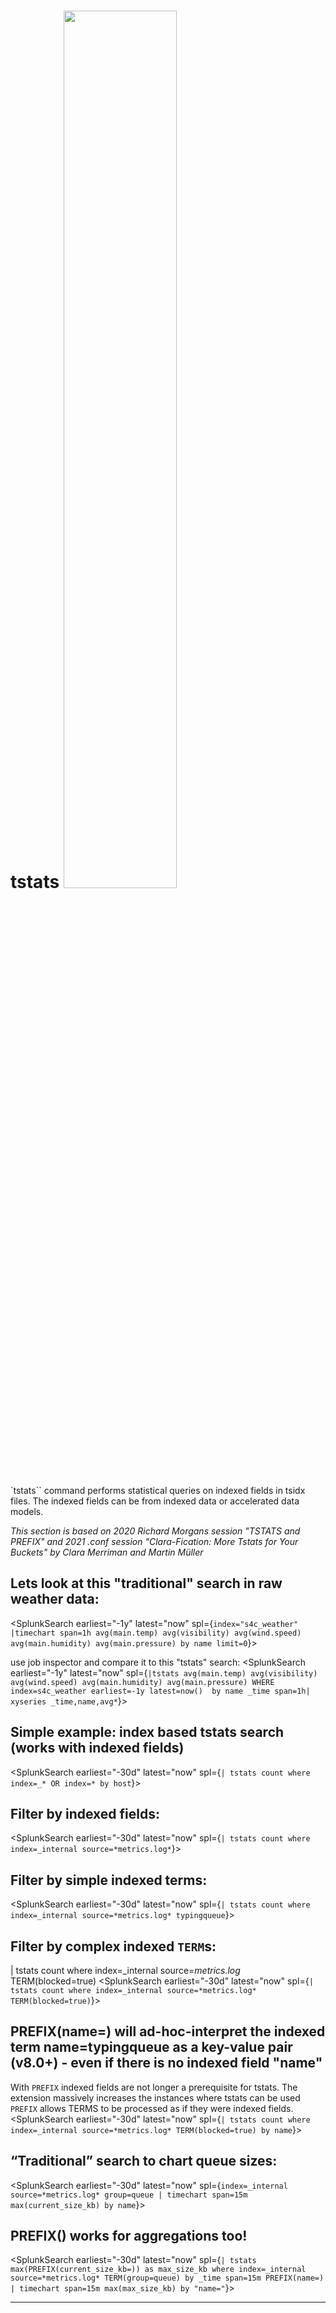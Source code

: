 

# tstats  <img src="/static/app/splunk4champions2/images/fast_search.jpg" width="60%" />

`tstats`` command  performs statistical queries on indexed fields in tsidx files. 
The indexed fields can be from indexed data or accelerated data models.

*This section is based on 2020 Richard Morgans session "TSTATS and PREFIX" and 2021 .conf session "Clara-Fication: More Tstats for Your Buckets" by Clara Merriman and Martin Müller*

## Lets look at this "traditional" search in raw weather data: 
<SplunkSearch earliest="-1y" latest="now" spl={`index="s4c_weather" |timechart span=1h avg(main.temp) avg(visibility) avg(wind.speed) avg(main.humidity) avg(main.pressure) by name limit=0`}></SplunkSearch>

use job inspector and compare it to this "tstats" search: 
<SplunkSearch earliest="-1y" latest="now" spl={`|tstats avg(main.temp) avg(visibility) avg(wind.speed) avg(main.humidity) avg(main.pressure) WHERE index=s4c_weather earliest=-1y latest=now()  by name _time span=1h| xyseries _time,name,avg*`}></SplunkSearch>


## Simple example: index based tstats search (works with indexed fields)
<SplunkSearch earliest="-30d" latest="now" spl={`| tstats count where index=_* OR index=* by host`}>
</SplunkSearch>

## Filter by indexed fields: 
<SplunkSearch earliest="-30d" latest="now" spl={`| tstats count where index=_internal source=*metrics.log*`}>
</SplunkSearch>

## Filter by simple indexed terms: 
<SplunkSearch earliest="-30d" latest="now" spl={`| tstats count where index=_internal source=*metrics.log* typingqueue`}>
</SplunkSearch>

## Filter by complex indexed `TERM`s: 
| tstats count where index=_internal source=*metrics.log* TERM(blocked=true)
<SplunkSearch earliest="-30d" latest="now" spl={`| tstats count where index=_internal source=*metrics.log* TERM(blocked=true)`}>
</SplunkSearch>

## PREFIX(name=) will ad-hoc-interpret the indexed term name=typingqueue as a key-value pair (v8.0+) - even if there is no indexed field "name"
With `PREFIX` indexed fields are not longer a prerequisite for tstats. The extension massively increases the instances where tstats can be used
`PREFIX` allows TERMS to be processed as if they were indexed fields.
<SplunkSearch earliest="-30d" latest="now" spl={`| tstats count where index=_internal source=*metrics.log* TERM(blocked=true) by name`}>
</SplunkSearch>

## “Traditional” search to chart queue sizes:
<SplunkSearch earliest="-30d" latest="now" spl={`index=_internal source=*metrics.log* group=queue | timechart span=15m max(current_size_kb) by name`}>
</SplunkSearch>

## PREFIX() works for aggregations too!
<SplunkSearch earliest="-30d" latest="now" spl={`| tstats max(PREFIX(current_size_kb=)) as max_size_kb where index=_internal source=*metrics.log* TERM(group=queue) by _time span=15m PREFIX(name=) | timechart span=15m max(max_size_kb) by "name="`}>
</SplunkSearch>
____